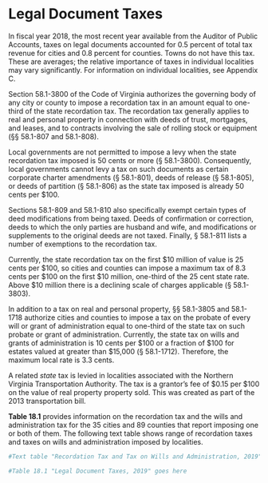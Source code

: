 # Legal Document Taxes

In fiscal  year  2018,  the  most  recent  year  available  from  the Auditor of Public Accounts, taxes on legal documents  accounted for 0.5 percent of total tax revenue for cities and 0.8 percent for counties. Towns do not have this tax. These are averages; the relative importance of taxes in individual localities may vary significantly. For information on individual localities, see Appendix C.

Section 58.1-3800 of the Code of Virginia authorizes the governing body of any city or county to impose a recordation tax in an amount equal to one-third of the state recordation tax. The recordation tax generally applies to real and personal property in connection with deeds of trust, mortgages, and leases, and to contracts involving the sale of rolling stock or equipment (§§ 58.1-807 and 58.1-808). 

Local governments are not permitted to impose a levy when the state recordation tax imposed is 50 cents or more (§  58.1-3800).  Consequently,  local  governments  cannot  levy a tax on such documents as certain corporate charter amendments (§ 58.1-801), deeds of release (§ 58.1-805), or deeds of partition (§ 58.1-806) as the state tax imposed is already 50 cents per $100. 

Sections  58.1-809 and 58.1-810 also specifically exempt certain types of deed modifications from being taxed. Deeds of confirmation or correction, deeds to which the only parties are husband and wife, and modifications or supplements to the  original  deeds  are  not  taxed.  Finally,  §  58.1-811  lists  a  number of exemptions to the recordation tax. 

Currently,  the  state  recordation  tax  on  the  first  \$10 million of value is 25 cents per \$100, so cities and counties can  impose  a  maximum  tax  of  8.3  cents  per  \$100  on  the  first \$10 million, one-third of the 25 cent state rate. Above $10 million there is a declining scale of charges applicable (§ 58.1-3803).

In  addition  to  a  tax  on  real  and  personal  property,  §§ 58.1-3805 and 58.1-1718 authorize cities and counties to  impose  a  tax  on  the  probate  of  every  will  or  grant  of  administration  equal  to  one-third  of  the  state  tax  on  such  probate or grant of administration. Currently, the state tax on wills and grants of administration is 10 cents per \$100 or a fraction of \$100 for estates valued at greater than $15,000 (§  58.1-1712).  Therefore,  the  maximum  local  rate  is 3.3 cents.

A  related  *state*  tax  is  levied  in  localities  associated  with  the  Northern  Virginia  Transportation  Authority.  The  tax is a grantor’s fee of \$0.15 per $100 on the value of real property property sold. This was created as part of the 2013 transportation bill.

**Table  18.1**  provides  information  on  the  recordation  tax  and  the  wills  and  administration  tax  for  the  35  cities  and 89 counties that report imposing one or both of them. The following text table shows range of recordation taxes and taxes on wills and administration imposed by localities. 

```r

#Text table "Recordation Tax and Tax on Wills and Administration, 2019" goes here

#Table 18.1 "Legal Document Taxes, 2019" goes here
```
